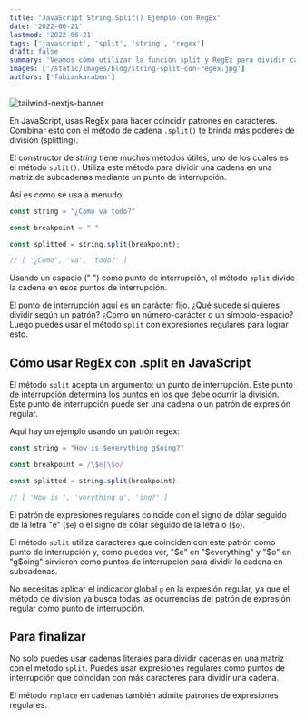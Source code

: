 ```yaml
---
title: 'JavaScript String.Split() Ejemplo con RegEx'
date: '2022-06-21'
lastmod: '2022-06-21'
tags: ['javascript', 'split', 'string', 'regex']
draft: false
summary: 'Veamos cómo utilizar la función split y RegEx para dividir cadenas de texto.'
images: ['/static/images/blog/string-split-con-regex.jpg']
authors: ['fabiankaraben']
---
```


![tailwind-nextjs-banner](/../static/images/blog/string-split-con-regex.jpg)


En JavaScript, usas RegEx para hacer coincidir patrones en caracteres. Combinar esto con el método de 
cadena `.split()` te brinda más poderes de división (splitting).

El constructor de *string* tiene muchos métodos útiles, uno de los cuales es el método `split()`.
Utiliza este método para dividir una cadena en una matriz de subcadenas mediante un punto de interrupción.

Así es como se usa a menudo:

```javascript
const string = "¿Como va todo?"

const breakpoint = " "

const splitted = string.split(breakpoint);

// [ '¿Como', 'va', 'todo?' ]
```

Usando un espacio (" ") como punto de interrupción, el método `split` divide la cadena en esos puntos de interrupción.

El punto de interrupción aquí es un carácter fijo. ¿Qué sucede si quieres dividir según un patrón? 
¿Como un número-carácter o un símbolo-espacio? 
Luego puedes usar el método `split` con expresiones regulares para lograr esto.

## Cómo usar RegEx con .split en JavaScript

El método `split` acepta un argumento: un punto de interrupción. 
Este punto de interrupción determina los puntos en los que debe ocurrir la división. 
Este punto de interrupción puede ser una cadena o un patrón de expresión regular. 

Aquí hay un ejemplo usando un patrón regex:

```javascript
const string = "How is $everything g$oing?"

const breakpoint = /\$e|\$o/

const splitted = string.split(breakpoint)

// [ 'How is ', 'verything g', 'ing?' ]
```

El patrón de expresiones regulares coincide con el signo de dólar seguido de la letra "e" (`$e`) o 
el signo de dólar seguido de la letra o (`$o`). 

El método `split` utiliza caracteres que coinciden con este patrón como punto de interrupción y, 
como puedes ver, "$e" en "$everything" y "$o" en "g$oing" sirvieron como puntos de interrupción 
para dividir la cadena en subcadenas. 

No necesitas aplicar el indicador global `g` en la expresión regular, ya que el método de división ya 
busca todas las ocurrencias del patrón de expresión regular como punto de interrupción.

## Para finalizar

No solo puedes usar cadenas literales para dividir cadenas en una matriz con el método `split`. 
Puedes usar expresiones regulares como puntos de interrupción que coincidan con más caracteres para 
dividir una cadena. 

El método `replace` en cadenas también admite patrones de expresiones regulares.